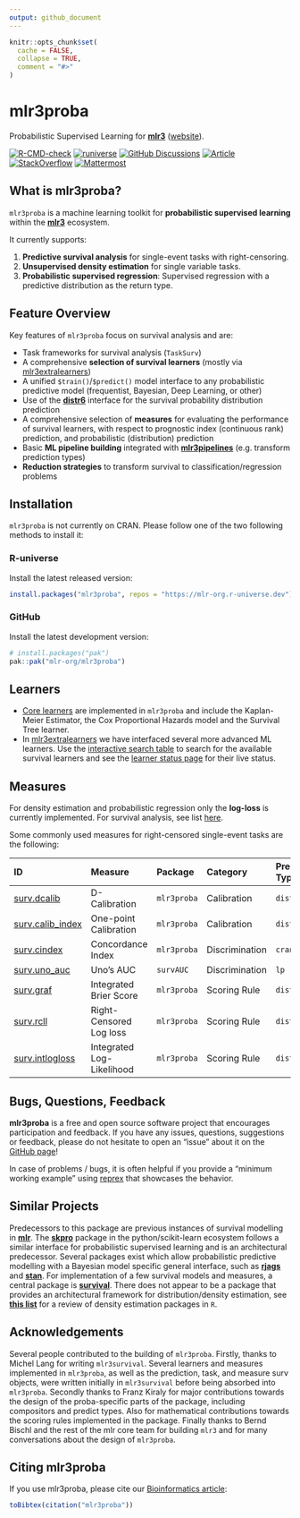 ```yaml
---
output: github_document
---
```


```r
knitr::opts_chunk$set(
  cache = FALSE,
  collapse = TRUE,
  comment = "#>"
)
```

# mlr3proba

Probabilistic Supervised Learning for **[mlr3](https://github.com/mlr-org/mlr3/)** ([website](https://mlr3proba.mlr-org.com/)).

<!-- badges: start -->
[![R-CMD-check](https://github.com/mlr-org/mlr3proba/actions/workflows/r-cmd-check.yml/badge.svg)](https://github.com/mlr-org/mlr3proba/actions/workflows/r-cmd-check.yml)
[![runiverse](https://mlr-org.r-universe.dev/badges/mlr3proba)](https://mlr-org.r-universe.dev/mlr3proba)
[![GitHub Discussions](https://img.shields.io/github/discussions/mlr-org/mlr3proba?logo=github&label=Discussions%20Q%26A&color=FFE600)](https://github.com/mlr-org/mlr3proba/discussions)
[![Article](https://img.shields.io/badge/Article-10.1093%2Fbioinformatics%2Fbtab039-brightgreen)](https://doi.org/10.1093/bioinformatics/btab039)
[![StackOverflow](https://img.shields.io/badge/stackoverflow-mlr3-orange.svg?color=pink)](https://stackoverflow.com/questions/tagged/mlr3)
[![Mattermost](https://img.shields.io/badge/chat-mattermost-orange.svg?color=pink)](https://lmmisld-lmu-stats-slds.srv.mwn.de/mlr_invite/)
<!-- badges: end -->

## What is mlr3proba?

`mlr3proba`  is a machine learning toolkit for **probabilistic supervised learning** within the **[mlr3](https://github.com/mlr-org/mlr3)** ecosystem.

It currently supports:

1. **Predictive survival analysis** for single-event tasks with right-censoring.
2. **Unsupervised density estimation** for single variable tasks.
3. **Probabilistic supervised regression**: Supervised regression with a predictive distribution as the return type.

## Feature Overview

Key features of `mlr3proba` focus on survival analysis and are:

- Task frameworks for survival analysis (`TaskSurv`)
- A comprehensive **selection of survival learners** (mostly via
  [mlr3extralearners](https://github.com/mlr-org/mlr3extralearners/))
- A unified `$train()`/`$predict()` model interface to any probabilistic predictive model (frequentist, Bayesian, Deep Learning, or other)
- Use of the **[distr6](https://github.com/alan-turing-institute/distr6)** interface for the survival probability distribution prediction
- A comprehensive selection of **measures** for evaluating the performance of survival learners, with respect to prognostic index (continuous rank) prediction, and probabilistic (distribution) prediction
- Basic **ML pipeline building** integrated with **[mlr3pipelines](https://github.com/mlr-org/mlr3pipelines)** (e.g. transform prediction types)
- **Reduction strategies** to transform survival to classification/regression problems

## Installation

`mlr3proba` is not currently on CRAN.
Please follow one of the two following methods to install it:

### R-universe

Install the latest released version:
```r
install.packages("mlr3proba", repos = "https://mlr-org.r-universe.dev")
```

### GitHub

Install the latest development version:
```r
# install.packages("pak")
pak::pak("mlr-org/mlr3proba")
```

## Learners

- [Core learners](https://mlr3proba.mlr-org.com/reference/index.html#survival-learners) are implemented in `mlr3proba` and include the Kaplan-Meier Estimator, the Cox Proportional Hazards model and the Survival Tree learner.
- In [mlr3extralearners](https://github.com/mlr-org/mlr3extralearners) we have interfaced several more advanced ML learners.
Use the [interactive search table](https://mlr-org.com/learners.html) to search for the available survival learners and see the [learner status page](https://mlr3extralearners.mlr-org.com/articles/learner_status.html) for their live status.

## Measures

For density estimation and probabilistic regression only the **log-loss** is currently implemented.
For survival analysis, see list [here](https://mlr3proba.mlr-org.com/reference/index.html#survival-measures).

Some commonly used measures for right-censored single-event tasks are the following:

| ID | Measure | Package | Category | Prediction Type
| :--| :------ | :------ | :------ | :------- |
| [surv.dcalib](https://mlr3proba.mlr-org.com/reference/mlr_measures_surv.dcalib.html) | D-Calibration | `mlr3proba` | Calibration | `distr`
| [surv.calib_index](https://mlr3proba.mlr-org.com/reference/mlr_measures_surv.calib_index.html) | One-point Calibration | `mlr3proba` | Calibration | `distr`
| [surv.cindex](https://mlr3proba.mlr-org.com/reference/mlr_measures_surv.cindex.html) | Concordance Index | `mlr3proba` | Discrimination | `crank`
| [surv.uno_auc](https://mlr3proba.mlr-org.com/reference/mlr_measures_surv.uno_auc.html) | Uno's AUC | `survAUC` | Discrimination | `lp`
| [surv.graf](https://mlr3proba.mlr-org.com/reference/mlr_measures_surv.graf.html) | Integrated Brier Score | `mlr3proba` | Scoring Rule | `distr`
| [surv.rcll](https://mlr3proba.mlr-org.com/reference/mlr_measures_surv.rcll.html) | Right-Censored Log loss | `mlr3proba` | Scoring Rule | `distr`
| [surv.intlogloss](https://mlr3proba.mlr-org.com/reference/mlr_measures_surv.intlogloss.html) | Integrated Log-Likelihood | `mlr3proba` | Scoring Rule | `distr`

## Bugs, Questions, Feedback

**mlr3proba** is a free and open source software project that encourages participation and feedback. 
If you have any issues, questions, suggestions or feedback, please do not hesitate to open an
"issue" about it on the [GitHub page](https://github.com/mlr-org/mlr3proba/issues)\!

In case of problems / bugs, it is often helpful if you provide a "minimum working example" using [reprex](https://reprex.tidyverse.org/) that showcases the behavior.

## Similar Projects

Predecessors to this package are previous instances of survival modelling in **[mlr](https://github.com/mlr-org/mlr)**.
The **[skpro](https://github.com/alan-turing-institute/skpro)** package in the python/scikit-learn ecosystem follows a similar interface for probabilistic supervised learning and is an architectural predecessor.
Several packages exist which allow probabilistic predictive modelling with a Bayesian model specific general interface, such as **[rjags](https://CRAN.R-project.org/package=rjags)** and **[stan](https://github.com/stan-dev/rstan)**.
For implementation of a few survival models and measures, a central package is **[survival](https://github.com/therneau/survival)**.
There does not appear to be a package that provides an architectural framework for distribution/density estimation, see **[this list](https://vita.had.co.nz/papers/density-estimation.pdf)** for a review of density estimation packages in `R`.

## Acknowledgements

Several people contributed to the building of `mlr3proba`.
Firstly, thanks to Michel Lang for writing `mlr3survival`.
Several learners and measures implemented in `mlr3proba`, as well as the prediction, task, and measure surv objects, were written initially in `mlr3survival` before being absorbed into `mlr3proba`.
Secondly thanks to Franz Kiraly for major contributions towards the design of the proba-specific parts of the package, including compositors and predict types.
Also for mathematical contributions towards the scoring rules implemented in the package.
Finally thanks to Bernd Bischl and the rest of the mlr core team for building `mlr3` and for many conversations about the design of `mlr3proba`.

## Citing mlr3proba

If you use mlr3proba, please cite our [Bioinformatics article](https://doi.org/10.1093/bioinformatics/btab039):
```r
toBibtex(citation("mlr3proba"))
```

